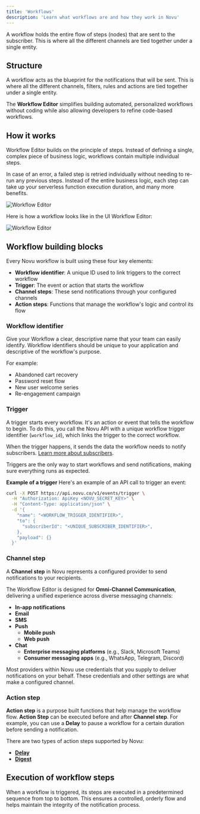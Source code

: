 ```yaml
---
title: 'Workflows'
description: 'Learn what workflows are and how they work in Novu'
---
```


A workflow holds the entire flow of steps (nodes) that are sent to the subscriber. This is where all the different channels are tied together under a single entity.

## Structure

A workflow acts as the blueprint for the notifications that will be sent. This is where all the different channels, filters, rules and actions are tied together under a single entity.

The **Workflow Editor** simplifies building automated, personalized workflows without coding while also allowing developers to refine code-based workflows.

## How it works

Workflow Editor builds on the principle of steps. Instead of defining a single, complex piece of business logic, workflows contain multiple individual steps.

In case of an error, a failed step is retried individually without needing to re-run any previous steps. Instead of the entire business logic, each step can take up your serverless function execution duration, and many more benefits.

<img
  src="/workflow/media-assets/how-it-works.png"
  alt="Workflow Editor"
  className="rounded-lg border"
/>

Here is how a workflow looks like in the UI Workflow Editor:

<img
  src="/workflow/media-assets/workflow-editor.png"
  alt="Workflow Editor"
  className="rounded-lg border"
/>

## Workflow building blocks

Every Novu workflow is built using these four key elements:

- **Workflow identifier**: A unique ID used to link triggers to the correct workflow
- **Trigger**: The event or action that starts the workflow
- **Channel steps**: These send notifications through your configured channels
- **Action steps**: Functions that manage the workflow's logic and control its flow

### Workflow identifier

Give your Workflow a clear, descriptive name that your team can easily identify. Workflow identifiers should be unique to your application and descriptive of the workflow's purpose.

For example:

- Abandoned cart recovery
- Password reset flow
- New user welcome series
- Re-engagement campaign

### Trigger

A trigger starts every workflow. It's an action or event that tells the workflow to begin. To do this, you call the Novu API with a unique workflow trigger identifier (`workflow_id`), which links the trigger to the correct workflow.

When the trigger happens, it sends the data the workflow needs to notify subscribers. [Learn more about subscribers](/platform/concepts/subscribers).

Triggers are the only way to start workflows and send notifications, making sure everything runs as expected.

**Example of a trigger** Here's an example of an API call to trigger an event:

```bash
curl -X POST https://api.novu.co/v1/events/trigger \
  -H "Authorization: ApiKey <NOVU_SECRET_KEY>" \
  -H "Content-Type: application/json" \
  -d '{
    "name": "<WORKFLOW_TRIGGER_IDENTIFIER>",
    "to": {
      "subscriberId": "<UNIQUE_SUBSCRIBER_IDENTIFIER>",
    },
    "payload": {}
  }'
```

### Channel step

A **Channel step** in Novu represents a configured provider to send notifications to your recipients.

The Workflow Editor is designed for **Omni-Channel Communication**, delivering a unified experience across diverse messaging channels:

- **In-app notifications**
- **Email**
- **SMS**
- **Push**
  - **Mobile push**
  - **Web push**
- **Chat**
  - **Enterprise messaging platforms** (e.g., Slack, Microsoft Teams)
  - **Consumer messaging apps** (e.g., WhatsApp, Telegram, Discord)

Most providers within Novu use credentials that you supply to deliver notifications on your behalf. These credentials and other settings are what make a configured channel.

### Action step

**Action step** is a purpose built functions that help manage the workflow flow. **Action Step** can be executed before and after **Channel step**. For example, you can use a **Delay** to pause a workflow for a certain duration before sending a notification.

There are two types of action steps supported by Novu:

- **[Delay](/platform/workflow/delay)**
- **[Digest](/platform/workflow/digest)**

## Execution of workflow steps

When a workflow is triggered, its steps are executed in a predetermined sequence from top to bottom. This ensures a controlled, orderly flow and helps maintain the integrity of the notification process.
